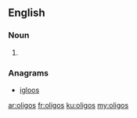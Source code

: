 ==English==

===Noun===
{{head|en|plural}}

# {{plural of|oligo|lang=en|nocat=1}}

===Anagrams===
* [[igloos#English|igloos]]

[[ar:oligos]]
[[fr:oligos]]
[[ku:oligos]]
[[my:oligos]]